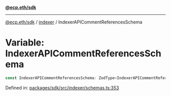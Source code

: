 [**@ecp.eth/sdk**](../../index.mdx)

***

[@ecp.eth/sdk](/sdk-reference/index.mdx) / [indexer](/sdk-reference/indexer/index.mdx) / IndexerAPICommentReferencesSchema

# Variable: IndexerAPICommentReferencesSchema

```ts
const IndexerAPICommentReferencesSchema: ZodType<IndexerAPICommentReferencesSchemaInputType>;
```

Defined in: [packages/sdk/src/indexer/schemas.ts:353](https://github.com/ecp-eth/comments-monorepo/blob/main/packages/sdk/src/indexer/schemas.ts#L353)
